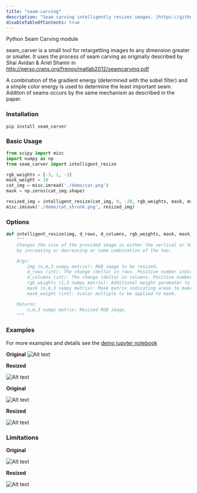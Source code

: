 ```yaml
---
title: "seam-carving"
description: "Seam carving intelligently resizes images. |https://github.com/dharness/seam_carving"
disableTableOfContents: true
---
```


Python Seam Carving module

seam_carver is a small tool for retargetting images to any dimension greater or smaller. It uses the process of seam carving as originally described by Shai Avidan & Ariel Shamir in http://perso.crans.org/frenoy/matlab2012/seamcarving.pdf

A combination of the gradient energy (determined with the sobel filter) and a simple color energy is used to determine the least important seam. Additon of seams occurs by the same mechanism as described in the paper.

### Installation

```
pip install seam_carver
```

### Basic Usage

```python
from scipy import misc
import numpy as np
from seam_carver import intelligent_resize

rgb_weights = [-3, 1, -3]
mask_weight = 10
cat_img = misc.imread('./demo/cat.png')
mask = np.zeros(cat_img.shape)

resized_img = intelligent_resize(cat_img, 0, -20, rgb_weights, mask, mask_weight)
misc.imsave('./demo/cat_shrunk.png', resized_img)
```

### Options

```python
def intelligent_resize(img, d_rows, d_columns, rgb_weights, mask, mask_weight):
    """
    Changes the size of the provided image in either the vertical or horizontal direction,
    by increasing or decreasing or some combination of the two.

    Args:
        img (n,m,3 numpy matrix): RGB image to be resized.
        d_rows (int): The change (delta) in rows. Positive number indicated insertions, negative is removal.
        d_columns (int): The change (delta) in columns. Positive number indicated insertions, negative is removal.
        rgb_weights (1,3 numpy matrix): Additional weight paramater to be applied to pixels.
        mask (n,m,3 numpy matrix): Mask matrix indicating areas to make more or less likely for removal.
        mask_weight (int): Scalar multiple to be applied to mask.

    Returns:
        n,m,3 numpy matrix: Resized RGB image.
    """
```

### Examples

For more examples and details see the [demo jupyter notebook](https://github.com/dharness/seam_carving/blob/dharness/improving_docs/demo/Seam%20Carving%20Visual%20Demos.ipynb)

**Original**
![Alt text](https://raw.githubusercontent.com/dharness/seam_carving/master/demo/lotr.jpg)

**Resized**

![Alt text](https://raw.githubusercontent.com/dharness/seam_carving/master/demo/lotr_out.png)

**Original**

![Alt text](https://raw.githubusercontent.com/dharness/seam_carving/master/demo/hot_dog.jpg)

**Resized**

![Alt text](https://raw.githubusercontent.com/dharness/seam_carving/master/demo/hot_dog.png)

### Limitations

**Original**

![Alt text](https://raw.githubusercontent.com/dharness/seam_carving/master/demo/cat.png)

**Resized**

![Alt text](https://raw.githubusercontent.com/dharness/seam_carving/master/demo/cat_out.png)

